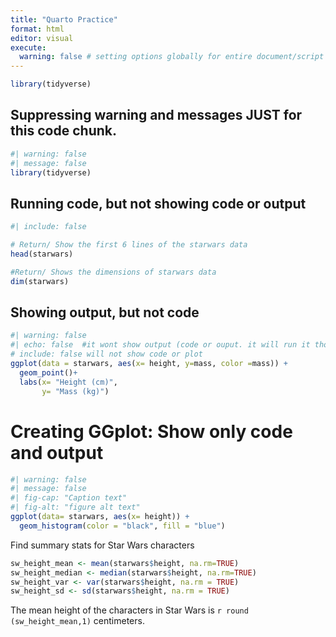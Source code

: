 ```yaml
---
title: "Quarto Practice"
format: html
editor: visual
execute: 
  warning: false # setting options globally for entire document/script
---
```


```r
library(tidyverse)
```

## Suppressing warning and messages JUST for this code chunk.

```r
#| warning: false 
#| message: false
library(tidyverse)
```

## Running code, but not showing code or output

```r
#| include: false

# Return/ Show the first 6 lines of the starwars data
head(starwars)

#Return/ Shows the dimensions of starwars data
dim(starwars)
```

## Showing output, but not code

```r
#| warning: false
#| echo: false  #it wont show output (code or ouput. it will run it though)
# include: false will not show code or plot
ggplot(data = starwars, aes(x= height, y=mass, color =mass)) +
  geom_point()+
  labs(x= "Height (cm)",
       y= "Mass (kg)")
```

# Creating GGplot: Show only code and output

```r
#| warning: false
#| message: false
#| fig-cap: "Caption text"
#| fig-alt: "figure alt text"
ggplot(data= starwars, aes(x= height)) +
  geom_histogram(color = "black", fill = "blue")
```

Find summary stats for Star Wars characters

```r
sw_height_mean <- mean(starwars$height, na.rm=TRUE)
sw_height_median <- median(starwars$height, na.rm=TRUE)
sw_height_var <- var(starwars$height, na.rm = TRUE)
sw_height_sd <- sd(starwars$height, na.rm = TRUE)
```

The mean height of the characters in Star Wars is `r round (sw_height_mean,1)` centimeters.
